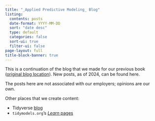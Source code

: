 ```yaml
---
title: "_Applied Predictive Modeling_ Blog"
listing:
  contents: posts
  date-format: YYYY-MM-DD
  sort: "date desc"
  type: default
  categories: false
  sort-ui: true
  filter-ui: false
page-layout: full
title-block-banner: true
---
```


This is a continuation of the blog that we made for our previous book ([original blog location](http://appliedpredictivemodeling.com/blog)). New posts, as of 2024, can be found here.

The posts here are not associated with our employers; opinions are our own. 

Other places that we create content: 

- Tidyverse [blog](https://www.tidyverse.org/blog/)
- `tidymodels.org`'s [_Learn_ pages](https://tidymodels.org/learn)

<br><br>


